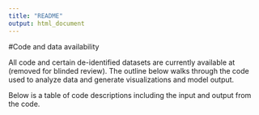 ```yaml
---
title: "README"
output: html_document
---
```


#Code and data availability


All code and certain de-identified datasets are currently available at (removed for blinded review). The outline below walks through the code used to analyze data and generate visualizations and model output.

Below is a table of code descriptions including the input and output from the code.


